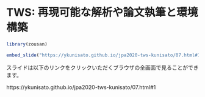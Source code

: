 # TWS: 再現可能な解析や論文執筆と環境構築


```r
library(zousan)
```


```r
embed_slide("https://ykunisato.github.io/jpa2020-tws-kunisato/07.html#1")
```


スライドは以下のリンクをクリックいただくブラウザの全画面で見ることができます。

https://ykunisato.github.io/jpa2020-tws-kunisato/07.html#1

